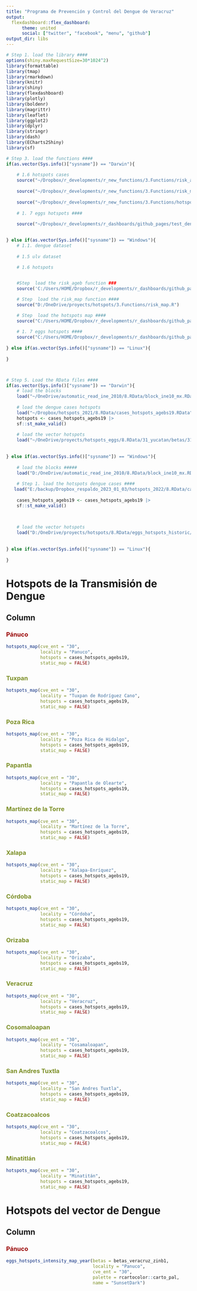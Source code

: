 ```yaml
---
title: "Programa de Prevención y Control del Dengue de Veracruz"
output: 
  flexdashboard::flex_dashboard:
      theme: united
      social: ["twitter", "facebook", "menu", "github"]
output_dir: libs      
---
```


```r

# Step 1. load the library ####
options(shiny.maxRequestSize=30*1024^2)
library(formattable)
library(tmap)
library(rmarkdown)
library(knitr)
library(shiny)
library(flexdashboard)
library(plotly)
library(boldenr)
library(magrittr)
library(leaflet)
library(ggplot2)
library(dplyr)
library(stringr)
library(dash)
library(ECharts2Shiny)
library(sf)

# Step 3. load the functions ####
if(as.vector(Sys.info()["sysname"]) == "Darwin"){
    
    # 1.6 hotspots cases
    source("~/Dropbox/r_developments/r_new_functions/3.Functions/risk_agebs.R")
    
    source("~/Dropbox/r_developments/r_new_functions/3.Functions/risk_map.R")
    
    source("~/Dropbox/r_developments/r_new_functions/3.Functions/hotspots_map.R")
    
    # 1. 7 eggs hotspots ####
    
    source("~/Dropbox/r_developments/r_dashboards/github_pages/test_denv_dash_oax/3.Functions/eggs_hotspots_intensity_map_year.R")

    
} else if(as.vector(Sys.info()["sysname"]) == "Windows"){
    # 1.1. dengue dataset
    
    # 1.5 ulv dataset
    
    # 1.6 hotspots


    #Step  load the risk_ageb function ###
    source('C:/Users/HOME/Dropbox/r_developments/r_dashboards/github_pages/test_dashboard/3.Functions/risk_agebs.R')

    # Step  load the risk_map function ####
    source("D:/OneDrive/proyects/hotspots/3.Functions/risk_map.R")

    # Step  load the hotspots map ####
    source("C:/Users/HOME/Dropbox/r_developments/r_dashboards/github_pages/test_dashboard/3.Functions/hotspots_map.R")
    
    # 1. 7 eggs hotspots ####
    source("C:/Users/HOME/Dropbox/r_developments/r_dashboards/github_pages/test_denv_dash_oax/3.Functions/eggs_hotspots_intensity_map_year.R")
    
} else if(as.vector(Sys.info()["sysname"]) == "Linux"){
    
}



# Step 5. Load the RData files ####
if(as.vector(Sys.info()["sysname"]) == "Darwin"){
    # load the blocks
    load("~/OneDrive/automatic_read_ine_2010/8.RData/block_ine10_mx.RData")
    
    # load the dengue cases hotspots
    load("~/Dropbox/hotspots_2021/8.RData/cases_hotspots_agebs19.RData")
    hotspots <- cases_hotspots_agebs19 |>
    sf::st_make_valid()
    
    # load the vector hotspots
    load("~/OneDrive/proyects/hotspots_eggs/8.RData/31_yucatan/betas/31_yucatan_zinb1_betas.RData")
    
    
} else if(as.vector(Sys.info()["sysname"]) == "Windows"){
    
    # load the blocks #####
    load("D:/OneDrive/automatic_read_ine_2010/8.RData/block_ine10_mx.RData") 
    
    # Step 1. load the hotspots dengue cases ####
   load("E:/backup/Dropbox_respaldo_2023_01_03/hotspots_2022/8.RData/cases_hotspots_agebs19.RData")
    
    cases_hotspots_agebs19 <- cases_hotspots_agebs19 |>
    sf::st_make_valid()

    
    
    # load the vector hotspots
    load("D:/OneDrive/proyects/hotspots/8.RData/eggs_hotspots_historic/betas_veracruz_zinb1.RData")
    
    
} else if(as.vector(Sys.info()["sysname"]) == "Linux"){
    
}


```

# **Hotspots de la Transmisión de Dengue**

## Column {.tabset}

### [**Pánuco**]{style="color:#990000"}

```r
hotspots_map(cve_ent = "30",
             locality = "Panuco",
             hotspots = cases_hotspots_agebs19,
             static_map = FALSE)

```

### [**Tuxpan**]{style="color:#7d9029"}

```r
hotspots_map(cve_ent = "30",
             locality = "Tuxpan de Rodríguez Cano",
             hotspots = cases_hotspots_agebs19,
             static_map = FALSE)


```

### [**Poza Rica**]{style="color:#7d9029"}

```r
hotspots_map(cve_ent = "30",
             locality = "Poza Rica de Hidalgo",
             hotspots = cases_hotspots_agebs19,
             static_map = FALSE)

```

### [**Papantla**]{style="color:#7d9029"}

```r
hotspots_map(cve_ent = "30",
             locality = "Papantla de Olearte",
             hotspots = cases_hotspots_agebs19,
             static_map = FALSE)

```

### [**Martínez de la Torre**]{style="color:#7d9029"}

```r
hotspots_map(cve_ent = "30",
             locality = "Martínez de la Torre",
             hotspots = cases_hotspots_agebs19,
             static_map = FALSE)

```

### [**Xalapa**]{style="color:#7d9029"}

```r
hotspots_map(cve_ent = "30",
             locality = "Xalapa-Enríquez",
             hotspots = cases_hotspots_agebs19,
             static_map = FALSE)

```

### [**Córdoba**]{style="color:#7d9029"}

```r
hotspots_map(cve_ent = "30",
             locality = "Córdoba",
             hotspots = cases_hotspots_agebs19,
             static_map = FALSE)

```

### [**Orizaba**]{style="color:#7d9029"}

```r
hotspots_map(cve_ent = "30",
             locality = "Orizaba",
             hotspots = cases_hotspots_agebs19,
             static_map = FALSE)

```

### [**Veracruz**]{style="color:#7d9029"}

```r
hotspots_map(cve_ent = "30",
             locality = "Veracruz",
             hotspots = cases_hotspots_agebs19,
             static_map = FALSE)

```

### [**Cosomaloapan**]{style="color:#7d9029"}

```r
hotspots_map(cve_ent = "30",
             locality = "Cosamaloapan",
             hotspots = cases_hotspots_agebs19,
             static_map = FALSE)

```

### [**San Andres Tuxtla**]{style="color:#7d9029"}

```r
hotspots_map(cve_ent = "30",
             locality = "San Andres Tuxtla",
             hotspots = cases_hotspots_agebs19,
             static_map = FALSE)

```

### [**Coatzacoalcos**]{style="color:#7d9029"}

```r
hotspots_map(cve_ent = "30",
             locality = "Coatzacoalcos",
             hotspots = cases_hotspots_agebs19,
             static_map = FALSE)

```

### [**Minatitlán**]{style="color:#7d9029"}

```r
hotspots_map(cve_ent = "30",
             locality = "Minatitán",
             hotspots = cases_hotspots_agebs19,
             static_map = FALSE)

```


# **Hotspots del vector de Dengue**

## Column {.tabset}

### [**Pánuco**]{style="color:#990000"}

```r
eggs_hotspots_intensity_map_year(betas = betas_veracruz_zinb1,
                                 locality = "Panuco",
                                 cve_ent = "30",
                                 palette = rcartocolor::carto_pal,
                                 name = "SunsetDark")
```




